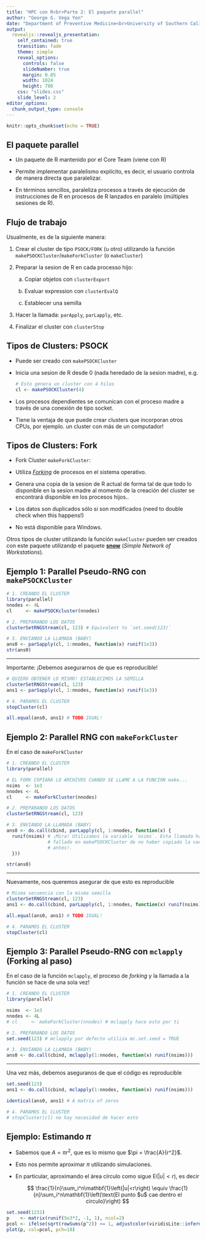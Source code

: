 ```yaml
---
title: "HPC con R<br>Parte 2: El paquete parallel"
author: "George G. Vega Yon"
date: "Department of Preventive Medicine<br>University of Southern California<br>4 de Enero, 2019"
output:
  revealjs::revealjs_presentation:
    self_contained: true
    transition: fade
    theme: simple
    reveal_options:
      controls: false
      slideNumber: true
      margin: 0.05
      width: 1024
      height: 780
    css: "slides.css"
    slide_level: 2
editor_options: 
  chunk_output_type: console
---
```


```r
knitr::opts_chunk$set(echo = TRUE)
```

## El paquete parallel

*   Un paquete de R mantenido por el Core Team (viene con R)

*   Permite implementar paralelismo explícito, es decir, el usuario controla de
    manera directa que paralelizar.
    
*   En términos sencillos, paraleliza procesos a través de ejecución de instrucciones
    de R en procesos de R lanzados en paralelo (múltiples sesiones de R).


## Flujo de trabajo

Usualmente, es de la siguiente manera:

1.  Crear el cluster de tipo `PSOCK/FORK` (u otro) utilizando la función
    `makePSOCKCluster`/`makeForkCluster` (o `makeCluster`)
    
2.  Preparar la sesion de R en cada processo hijo:

    a.  Copiar objetos con `clusterExport`

    b.  Evaluar expression con `clusterEvalQ`

    c.  Establecer una semilla

3.  Hacer la llamada: `parApply`, `parLapply`, etc. 

4.  Finalizar el cluster con `clusterStop`


## Tipos de Clusters: PSOCK

-   Puede ser creado con `makePSOCKCluster`

-   Inicia una sesion de R desde 0 (nada heredado de la sesion madre), e.g.
    
    ```r
    # Esto genera un cluster con 4 hilos
    cl <- makePSOCKCluster(4)
    ```

-   Los procesos dependientes se comunican con el proceso madre a través de una
    conexión de tipo socket.

-   Tiene la ventaja de que puede crear clusters que incorporan otros
    CPUs, por ejemplo. un cluster con más de un computador!

## Tipos de Clusters: Fork

-   Fork Cluster `makeForkCluster`:

-   Utiliza [*Forking*](https://en.wikipedia.org/wiki/Fork_(system_call)) de
    procesos en el sistema operativo.

-   Genera una copia de la sesion de R actual de forma tal de que todo lo disponible
    en la sesion madre al momento de la creación del cluster se encontrará disponible
    en los procesos hijos..
    
-   Los datos son duplicados sólo si son modificados 
    (need to double check when this happens!)

-   No está disponible para Windows.

Otros tipos de cluster utilizando la función `makeCluster` pueden ser creados
con este paquete utilizandp el paquete [**snow**](https://cran.r-project.org/package=snow)
(*Simple Network of Workstations*).

## Ejemplo 1: Parallel Pseudo-RNG con `makePSOCKCluster`


```r
# 1. CREANDO EL CLUSTER
library(parallel)
nnodes <- 4L
cl     <- makePSOCKcluster(nnodes)    

# 2. PREPARANDO LOS DATOS
clusterSetRNGStream(cl, 123) # Equivalent to `set.seed(123)`

# 3. ENVIANDO LA LLAMADA (BABY)
ans0 <- parSapply(cl, 1:nnodes, function(x) runif(1e3))
str(ans0)
```

----

Importante: ¡Debemos asegurarnos de que es reproducible!

```r
# QUIERO OBTENER LO MISMO! ESTABLECIMOS LA SEMILLA
clusterSetRNGStream(cl, 123)
ans1 <- parSapply(cl, 1:nnodes, function(x) runif(1e3))

# 4. PARAMOS EL CLUSTER
stopCluster(cl)

all.equal(ans0, ans1) # TODO IGUAL!
```

## Ejemplo 2: Parallel RNG con `makeForkCluster`

En el caso de `makeForkCluster`

```r
# 1. CREANDO EL CLUSTER
library(parallel)

# EL FORK COPIARA LO ARCHIVOS CUANDO SE LLAME A LA FUNCION make...
nsims  <- 1e3
nnodes <- 4L
cl     <- makeForkCluster(nnodes)    

# 2. PREPARANDO LOS DATOS
clusterSetRNGStream(cl, 123)

# 3. ENVIANDO LA LLAMADA (BABY)
ans0 <- do.call(cbind, parLapply(cl, 1:nnodes, function(x) {
  runif(nsims) # ¡Mira! Utilizamos la variable `nsims`. Esta llamada habria 
               # fallado en makePSOCKCluster de no haber copiado la variable
               # antes!.
  }))

str(ans0)
```

---

Nuevamente, nos queremos asegurar de que esto es reproducible

```r
# Misma secuencia con la misma semilla
clusterSetRNGStream(cl, 123)
ans1 <- do.call(cbind, parLapply(cl, 1:nnodes, function(x) runif(nsims)))

all.equal(ans0, ans1) # TODO IGUAL!

# 4. PARAMOS EL CLUSTER
stopCluster(cl)
```


## Ejemplo 3: Parallel Pseudo-RNG con `mclapply` (Forking al paso)

En el caso de la función `mclapply`, el proceso de *forking* y la llamada a la
función se hace de una sola vez!

```r
# 1. CREANDO EL CLUSTER
library(parallel)

nsims  <- 1e3
nnodes <- 4L
# cl     <- makeForkCluster(nnodes) # mclapply hace esto por ti

# 2. PREPARANDO LOS DATOS
set.seed(123) # mclapply por defecto utiliza mc.set.seed = TRUE

# 3. ENVIANDO LA LLAMADA (BABY)
ans0 <- do.call(cbind, mclapply(1:nnodes, function(x) runif(nsims)))
```

---

Una vez más, debemos aseguranos de que el código es reproducible

```r
set.seed(123) 
ans1 <- do.call(cbind, mclapply(1:nnodes, function(x) runif(nsims)))

identical(ans0, ans1) # A matrix of zeros

# 4. PARAMOS EL CLUSTER
# stopCluster(cl) no hay necesidad de hacer esto
```

## Ejemplo: Estimando $\pi$

*   Sabemos que $A = \pi r^2$, que es lo mismo que $\pi = \frac{A}{r^2}$.

*   Esto nos permite aproximar $\pi$ utilizando simulaciones.

*   En particular, aproximando el área círculo como sigue $\mbox{E}\left(|u|<r\right)$, es decir
    
    $$
    \frac{1}{n}\sum_i^n\mathbf{1}\left(|u|<r\right) \equiv
    \frac{1}{n}\sum_i^n\mathbf{1}\left(\text{El punto $u$ cae dentro el circulo}\right)
    $$ 
    
```r
set.seed(1231)
p    <- matrix(runif(5e3*2, -1, 1), ncol=2)
pcol <- ifelse(sqrt(rowSums(p^2)) <= 1, adjustcolor(viridisLite::inferno(5)[4], .5), adjustcolor("gray", .5))
plot(p, col=pcol, pch=18)
```

